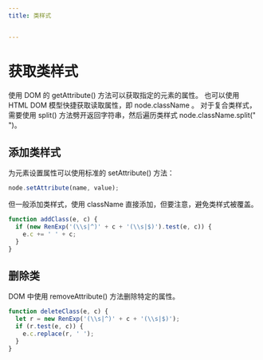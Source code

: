 ```yaml
---
title: 类样式


---
```


# 获取类样式

使用 DOM 的 getAttribute() 方法可以获取指定的元素的属性。
也可以使用 HTML DOM 模型快捷获取读取属性，即 node.className 。
对于复合类样式，需要使用 split() 方法劈开返回字符串，然后遍历类样式 node.className.split(" ")。

## 添加类样式

为元素设置属性可以使用标准的 setAttribute() 方法：

```js
node.setAttribute(name, value);
```

但一般添加类样式，使用 className 直接添加，但要注意，避免类样式被覆盖。

```js
function addClass(e, c) {
  if (new RenExp('(\\s|^)' + c + '(\\s|$)').test(e, c)) {
    e.c += ' ' + c;
  }
}
```

## 删除类

DOM 中使用 removeAttribute() 方法删除特定的属性。

```js
function deleteClass(e, c) {
  let r = new RenExp('(\\s|^)' + c + '(\\s|$)');
  if (r.test(e, c)) {
    e.c.replace(r, ' ');
  }
}
```

            